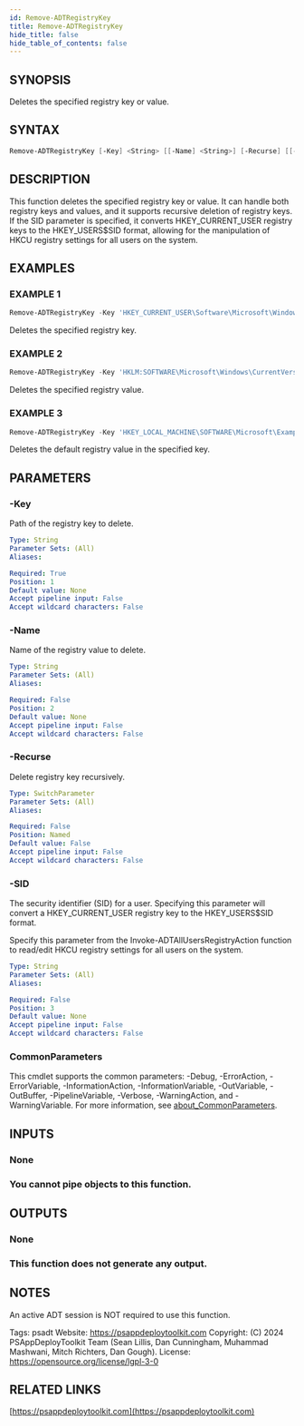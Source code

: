 ```yaml
---
id: Remove-ADTRegistryKey
title: Remove-ADTRegistryKey
hide_title: false
hide_table_of_contents: false
---
```


## SYNOPSIS

Deletes the specified registry key or value.

## SYNTAX

```powershell
Remove-ADTRegistryKey [-Key] <String> [[-Name] <String>] [-Recurse] [[-SID] <String>] [<CommonParameters>]
```

## DESCRIPTION

This function deletes the specified registry key or value.
It can handle both registry keys and values, and it supports recursive deletion of registry keys.
If the SID parameter is specified, it converts HKEY_CURRENT_USER registry keys to the HKEY_USERS\$SID format, allowing for the manipulation of HKCU registry settings for all users on the system.

## EXAMPLES

### EXAMPLE 1

```powershell
Remove-ADTRegistryKey -Key 'HKEY_CURRENT_USER\Software\Microsoft\Windows\CurrentVersion\RunOnce'
```

Deletes the specified registry key.

### EXAMPLE 2

```powershell
Remove-ADTRegistryKey -Key 'HKLM:SOFTWARE\Microsoft\Windows\CurrentVersion\Run' -Name 'RunAppInstall'
```

Deletes the specified registry value.

### EXAMPLE 3

```powershell
Remove-ADTRegistryKey -Key 'HKEY_LOCAL_MACHINE\SOFTWARE\Microsoft\Example' -Name '(Default)'
```

Deletes the default registry value in the specified key.

## PARAMETERS

### -Key

Path of the registry key to delete.

```yaml
Type: String
Parameter Sets: (All)
Aliases:

Required: True
Position: 1
Default value: None
Accept pipeline input: False
Accept wildcard characters: False
```

### -Name

Name of the registry value to delete.

```yaml
Type: String
Parameter Sets: (All)
Aliases:

Required: False
Position: 2
Default value: None
Accept pipeline input: False
Accept wildcard characters: False
```

### -Recurse

Delete registry key recursively.

```yaml
Type: SwitchParameter
Parameter Sets: (All)
Aliases:

Required: False
Position: Named
Default value: False
Accept pipeline input: False
Accept wildcard characters: False
```

### -SID

The security identifier (SID) for a user.
Specifying this parameter will convert a HKEY_CURRENT_USER registry key to the HKEY_USERS\$SID format.

Specify this parameter from the Invoke-ADTAllUsersRegistryAction function to read/edit HKCU registry settings for all users on the system.

```yaml
Type: String
Parameter Sets: (All)
Aliases:

Required: False
Position: 3
Default value: None
Accept pipeline input: False
Accept wildcard characters: False
```

### CommonParameters

This cmdlet supports the common parameters: -Debug, -ErrorAction, -ErrorVariable, -InformationAction, -InformationVariable, -OutVariable, -OutBuffer, -PipelineVariable, -Verbose, -WarningAction, and -WarningVariable. For more information, see [about_CommonParameters](http://go.microsoft.com/fwlink/?LinkID=113216).

## INPUTS

### None

### You cannot pipe objects to this function.

## OUTPUTS

### None

### This function does not generate any output.

## NOTES

An active ADT session is NOT required to use this function.

Tags: psadt
Website: https://psappdeploytoolkit.com
Copyright: (C) 2024 PSAppDeployToolkit Team (Sean Lillis, Dan Cunningham, Muhammad Mashwani, Mitch Richters, Dan Gough).
License: https://opensource.org/license/lgpl-3-0

## RELATED LINKS

[https://psappdeploytoolkit.com](https://psappdeploytoolkit.com)
